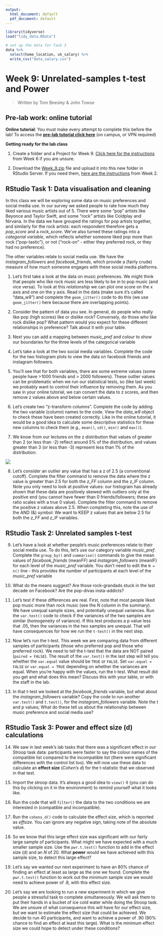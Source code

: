 ```yaml
---
output:
  html_document: default
  pdf_document: default
---
```



```r
library(tidyverse)
load("tidy_data.RData")

# set up the data for Task 3
data %>% 
  select(home_location, uk_salary) %>% 
  write_csv("data_salary.csv")


```

# Week 9: Unrelated-samples t-test and Power

> Written by Tom Beesley & John Towse

## Pre-lab work: online tutorial

**Online tutorial**: You must make every attempt to complete this before the lab! To access the [**pre-lab tutorial click here**](https://ma-rconnect.lancs.ac.uk/Week_9_LabPrep){target="_blank"} (on campus, or VPN required)

**Getting ready for the lab class** 

1. Create a folder and a Project for Week 9. [Click here for the instructions](#creating_project) from Week 6 if you are unsure.

2. Download the [Week_9.zip](files/Week_9/Week_9_new.zip) file and upload it into this new folder in RStudio Server. If you need them, [here are the instructions](#uploading_zip) from Week 2.

## RStudio Task 1: Data visualisation and cleaning

In this class we will be exploring some data on music preferences and social media use. In our survey we asked people to rate how much they liked various music artists out of 5. There were some "pop" artists like Beyonce and Taylor Swift, and some "rock" artists like Coldplay and Nirvana. In the data we have grouped the ratings for pop artists together, and similarly for the rock artists: each respondent therefore gets a *pop_score* and a *rock_score*. We've also turned these ratings into a *categorial variable*, which reflects whether someone liked pop more than rock ("pop-tastic"), or not ("rock-on" - either they preferred rock, or they had no preference).

The other variables relate to social media use. We have the *instagram_followers*  and *facebook_friends*, which provide a (fairly crude) measure of how much someone engages with these social media platforms. 

1. Let's first take a look at the data on music preferences. We might think that people who like rock music are less likely to be in to pop music (and vice versa). To look at this *relationship* we can plot one score on the x axis and one on the y axis. Read in the data (make sure it's called "data_w9") and complete the `geom_jitter()` code to do this (we use `geom_jitter()` here because there are overlapping points). 

2. Consider the pattern of data you see. In general, do people who really like pop (high scores) like or dislike rock? Conversely, do those who like rock dislike pop? What pattern would you expect for these different relationships in preference? Talk about it with your table.

3. Next you can add a mapping between *music_pref* and *colour* to show our boundaries for the three levels of the categorical variable

4. Let's take a look at the two social media variables. Complete the code for the two histogram plots to view the data on facebook friends and instagram followers.

5. You'll see that for both variables, there are some extreme values (some people have >1000 friends and > 2000 followers). These outlier values can be problematic when we run our statistical tests, so (like last week) we probably want to control their influence by removing them. As you saw in your online tutorial, we can convert the data to z scores, and then remove z values above and below certain values.

6. Let's create two "z-transform columns". Complete the code by adding the two variable (column) names to the code. View the *data_w9* object to check these have been created correctly. Like in the online tutorial, it would be a good idea to calculate some descriptive statistics for these new columns to check them (e.g., `mean()`, `sd()`, `min()` and `max()`).

7. We know from our lectures on the z distribution that values of greater than 2 (or less than -2) reflect around 5% of the distribution, and values greater than 3 (or less than -3) represent less than 1% of the distribution:

![](files/Week_9/z_score_figure.png)

8. Let's consider an outlier any value that has a z of 2.5 (a conventional cutoff). Complete the filter command to remove the data where the z value is greater than 2.5 for both the *z_FF* column and the *z_IF* column. Note you only need to look at positive values: our histogram has already shown that these data are positively skewed with outliers only at the positive end (you cannot have fewer than 0 friends/followers; these are ratio scales with a true 0 value). Complete the filter command to remove the positive z values above 2.5. When completing this, note the use of the AND (&) symbol: We want to KEEP z values that are below 2.5 for both the *z_FF* and *z_IF* variables. 

## RStudio Task 2: Unrelated samples t-test

9.  Let's have a look at whether people's music preferences relate to their social media use. To do this, let's use our category variable *music_pref*. Complete the `group_by()` and `summarise()` commands to give the mean values of *facebook_friends* (meanFF) and *instagram_followers* (meanIF) for each level of the *music_pref* variable.  You don't need to edit the `N = n()` line - this provides the number of participants at each level of the *music_pref* variable

10. What do the means suggest? Are those rock-grandads stuck in the last decade on Facebook? Are the pop-divas insta-addicts? 

11. Let's test if these differences are real. First, note that most people liked pop music more than rock music (see the *N* column in the summary). We have unequal sample sizes, and potentially unequal variances. Run the `var.test()` code to check if the variances of the two samples are similar (homogeneity of variance). If this test produces a p value less that .05, then the variances in the two samples are unequal. That will have consequences for how we run the `t-test()` in the next step. 

12. Now let's run the t-test. This week we are comparing data from different samples of participants (those who preferred pop and those who preferred rock). We need to tell the t-test that the data are NOT paired (`paired = FALSE`). The result of the `var.test()` in the last step will tell you whether the `var.equal` value should be `TRUE` or `FALSE`.  Set `var.equal = FALSE` or `var.equal = TRUE` depending on whether the variances are equal. When you're happy with the values, run the t-test. What result did you get and what does this mean? Discuss this with your table, or with the staff in the lab.

13. In that t-test we looked at the *facebook_friends* variable, but what about the *instagram_followers* variable? Copy the code to run another `var.test()` and `t.test()`, for the *instagram_followers* variable. Note the t and p values; What do these tell us about the relationship between music preference and social media use?

## RStudio Task 3: Power and effect size (d) calculations

14. We saw in last week's lab tasks that there was a significant effect in our Stroop task data: participants were faster to say the colour names of the compatible list compared to the incompatible list (there were significant differences with the control list too). We will now use these data to calculate an **effect size** (*Cohen's d*) for the t-statistic that we observed in that test. 

15. Import the stroop data. It's always a good idea to `view()` it (you can do this by clicking on it in the environment) to remind yourself what it looks like. 

16. Run the code that will `filter()` the data to the two conditions we are interested in (compatible and incompatible).

17. Run the `cohens_d()` code to calculate the effect size, which is reported as *effsize*. You can ignore any negative sign, taking note of the absolute value. 

18. So we know that this large effect size was significant with our fairly large sample of participants. What might we have expected with a much smaller sample size. Use the `pwr.t.test()` function to add in the effect size (d) and an *N* of 20. What **power** would we have achieved with this sample size, to detect this large effect?

19. Let's say we wanted our next experiment to have an 80% chance of finding an effect at least as large as the one we found. Complete the `pwr.t.test()` function to work out the minimum sample size we would need to achieve power of .8, with this effect size.

20. Let's say we are looking to run a new experiment in which we give people a stressful task to complete simultaneously. We will ask them to put their hands in a bucket of ice cold water while doing the Stroop task. We are unsure of what consequence this will have for our effect size, but we want to estimate the effect size that could be achieved. We decide to run 40 participants, and want to achieve a power of .90 (90% chance to find an effect at least this large). What is the minimum effect size we could hope to detect under these conditions?












